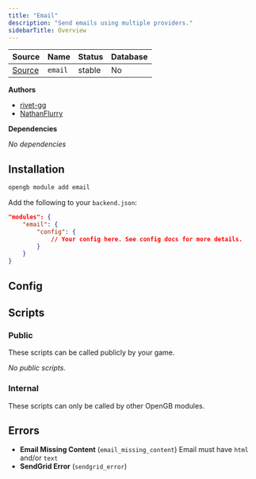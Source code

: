 ```yaml
---
title: "Email"
description: "Send emails using multiple providers."
sidebarTitle: Overview
---
```


| Source                                                                           | Name       | Status     | Database     |
| -------------------------------------------------------------------------------- | ---------- | ---------- | ------------ |
| [Source](https://github.com/rivet-gg/opengb-modules/tree/main/modules/email) | `email` | stable | No |

**Authors**

- [rivet-gg](https://github.com/rivet-gg)
- [NathanFlurry](https://github.com/NathanFlurry)

**Dependencies**

_No dependencies_

## Installation

<Tabs>

<Tab title="CLI">

```sh CLI
opengb module add email
```

</Tab>

<Tab title="backend.json">

Add the following to your `backend.json`:

```json backend.json
"modules": {
	"email": {
		"config": {
			// Your config here. See config docs for more details.
		}
	}
}

```
</Tab>

</Tabs>


## Config

<Card title="View Config" icon="square-sliders" href="/modules/email/config"></Card>



## Scripts

### Public

These scripts can be called publicly by your game.

<CardGroup>_No public scripts._</CardGroup>

### Internal

These scripts can only be called by other OpenGB modules.

<CardGroup><Card title="Send Email" href="/modules/email/scripts/send_email"></Card></CardGroup>

## Errors

- **Email Missing Content** (`email_missing_content`) Email must have `html` and/or `text`
- **SendGrid Error** (`sendgrid_error`) 
